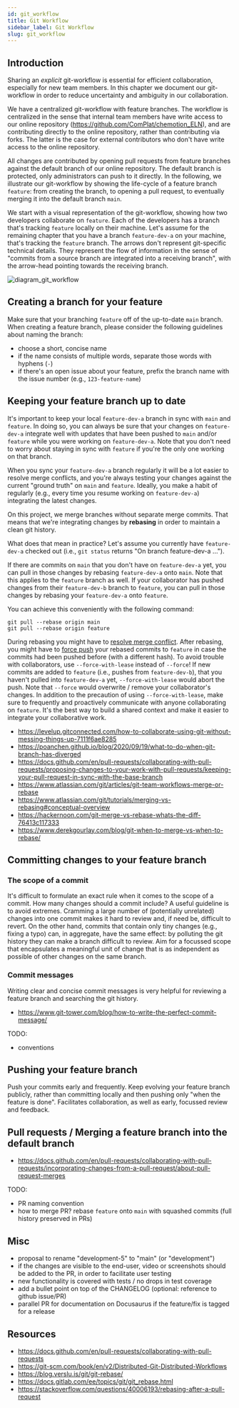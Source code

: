 ```yaml
---
id: git_workflow
title: Git Workflow
sidebar_label: Git Workflow
slug: git_workflow
---
```


## Introduction

Sharing an _explicit_ git-workflow is essential for efficient collaboration, especially for new team members.
In this chapter we document our git-workflow in order to reduce uncertainty and ambiguity in our collaboration.

We have a centralized git-workflow with feature branches.
The workflow is centralized in the sense that internal team members have write access to our
online repository (<https://github.com/ComPlat/chemotion_ELN>),
and are contributing directly to the online repository, rather than contributing via forks.
The latter is the case for external contributors who don't have write access to the online repository.

All changes are contributed by opening pull requests from feature branches against the default branch of our online repository.
The default branch is protected, only administrators can push to it directly.
In the following, we illustrate our git-workflow by showing the life-cycle of a feature branch `feature`:
from creating the branch, to opening a pull request, to eventually merging it into the default branch `main`.

We start with a visual representation of the git-workflow,
showing how two developers collaborate on `feature`.
Each of the developers has a branch that's tracking `feature` locally on their machine.
Let's assume for the remaining chapter that you have a branch `feature-dev-a` on your machine,
that's tracking the `feature` branch.
The arrows don't represent git-specific technical details.
They represent the flow of information in the sense of
"commits from a source branch are integrated into a receiving branch",
with the arrow-head pointing towards the receiving branch.

![diagram_git_workflow](/img/git-workflow.drawio.svg)

## Creating a branch for your feature

Make sure that your branching `feature` off of the up-to-date `main` branch.
When creating a feature branch, please consider the following guidelines about naming the branch:

* choose a short, concise name
* if the name consists of multiple words, separate those words with hyphens (`-`)
* if there's an open issue about your feature, prefix the branch name with the issue number (e.g., `123-feature-name`)

## Keeping your feature branch up to date

It's important to keep your local `feature-dev-a` branch in sync with `main` and `feature`.
In doing so, you can always be sure that your changes on `feature-dev-a` integrate well with updates
that have been pushed to `main` and/or `feature` while you were working on `feature-dev-a`.
Note that you don't need to worry about staying in sync with `feature` if you're the only one working
on that branch.

When you sync your `feature-dev-a` branch regularly it will be a lot easier to resolve merge conflicts,
and you're always testing your changes against the current "ground truth" on `main` and `feature`.
Ideally, you make a habit of regularly (e.g., every time you resume working on `feature-dev-a`)
integrating the latest changes.

On this project, we merge branches without separate merge commits.
That means that we're integrating changes by **rebasing** in order to maintain a clean git history.

What does that mean in practice? Let's assume you currently have `feature-dev-a` checked out
(i.e., `git status` returns "On branch feature-dev-a ...").

If there are commits on `main` that you don't have on `feature-dev-a` yet,
you can pull in those changes by rebasing `feature-dev-a` onto `main`.
Note that this applies to the `feature` branch as well.
If your collaborator has pushed changes from their `feature-dev-b` branch to `feature`,
you can pull in those changes by rebasing your `feature-dev-a` onto `feature`.

You can achieve this conveniently with the following command:

```shell
git pull --rebase origin main
git pull --rebase origin feature
```

During rebasing you might have to [resolve merge conflict](TODO_link_to_resource).
After rebasing, you might have to [force push](https://www.git-tower.com/blog/force-push-in-git/)
your rebased commits to `feature` in case the commits had been pushed before (with a different hash).
To avoid trouble with collaborators, use `--force-with-lease` instead of `--force`!
If new commits are added to `feature` (i.e., pushes from `feature-dev-b`),
that you haven't pulled into `feature-dev-a` yet,
`--force-with-lease` would abort the push.
Note that `--force` would overwrite / remove your collaborator's changes.
In addition to the precaution of using `--force-with-lease`,
make sure to frequently and proactively communicate with anyone collaborating on `feature`.
It's the best way to build a shared context and make it easier to integrate your collaborative work.

* <https://levelup.gitconnected.com/how-to-collaborate-using-git-without-messing-things-up-7111f6ae8285>
* <https://poanchen.github.io/blog/2020/09/19/what-to-do-when-git-branch-has-diverged>
* <https://docs.github.com/en/pull-requests/collaborating-with-pull-requests/proposing-changes-to-your-work-with-pull-requests/keeping-your-pull-request-in-sync-with-the-base-branch>
* <https://www.atlassian.com/git/articles/git-team-workflows-merge-or-rebase>
* <https://www.atlassian.com/git/tutorials/merging-vs-rebasing#conceptual-overview>
* <https://hackernoon.com/git-merge-vs-rebase-whats-the-diff-76413c117333>
* <https://www.derekgourlay.com/blog/git-when-to-merge-vs-when-to-rebase/>

## Committing changes to your feature branch

### The scope of a commit

It's difficult to formulate an exact rule when it comes to the scope of a commit.
How many changes should a commit include?
A useful guideline is to avoid extremes.
Cramming a large number of (potentially unrelated) changes into one commit makes it hard to review and,
if need be, difficult to revert.
On the other hand, commits that contain only tiny changes (e.g., fixing a typo) can,
in aggregate, have the same effect:
by polluting the git history they can make a branch difficult to review.
Aim for a focussed scope that encapsulates a meaningful unit of change that is
as independent as possible of other changes on the same branch.

### Commit messages

Writing clear and concise commit messages is very helpful for reviewing a feature branch and searching the git history.

* <https://www.git-tower.com/blog/how-to-write-the-perfect-commit-message/>

TODO:

* conventions

## Pushing your feature branch

Push your commits early and frequently.
Keep evolving your feature branch publicly, rather than committing locally and then pushing only "when the feature is done".
Facilitates collaboration, as well as early, focussed review and feedback.

## Pull requests / Merging a feature branch into the default branch

* <https://docs.github.com/en/pull-requests/collaborating-with-pull-requests/incorporating-changes-from-a-pull-request/about-pull-request-merges>

TODO:

* PR naming convention
* how to merge PR? rebase `feature` onto `main` with squashed commits (full history preserved in PRs)

## Misc

* proposal to rename "development-5" to "main" (or "development")
* if the changes are visible to the end-user, video or screenshots should be added to the PR, in order to facilitate user testing
* new functionality is covered with tests / no drops in test coverage
* add a bullet point on top of the CHANGELOG (optional: reference to github issue/PR)
* parallel PR for documentation on Docusaurus if the feature/fix is tagged for a release

## Resources

* <https://docs.github.com/en/pull-requests/collaborating-with-pull-requests>
* <https://git-scm.com/book/en/v2/Distributed-Git-Distributed-Workflows>
* <https://blog.verslu.is/git/git-rebase/>
* <https://docs.gitlab.com/ee/topics/git/git_rebase.html>
* <https://stackoverflow.com/questions/40006193/rebasing-after-a-pull-request>
